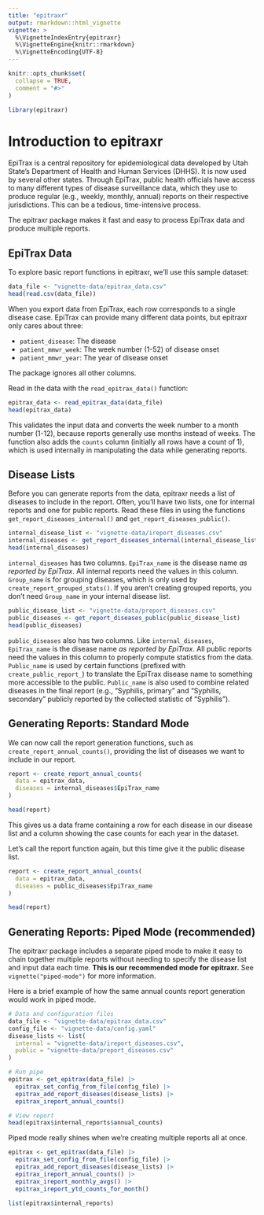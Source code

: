 ```yaml
---
title: "epitraxr"
output: rmarkdown::html_vignette
vignette: >
  %\VignetteIndexEntry{epitraxr}
  %\VignetteEngine{knitr::rmarkdown}
  %\VignetteEncoding{UTF-8}
---
```


```r
knitr::opts_chunk$set(
  collapse = TRUE,
  comment = "#>"
)
```

```r
library(epitraxr)
```

# Introduction to epitraxr

EpiTrax is a central repository for epidemiological data developed by Utah State's Department of Health and Human Services (DHHS). It is now used by several other states. Through EpiTrax, public health officials have access to many different types of disease surveillance data, which they use to produce regular (e.g., weekly, monthly, annual) reports on their respective jurisdictions. This can be a tedious, time-intensive process.

The epitraxr package makes it fast and easy to process EpiTrax data and produce multiple reports.

## EpiTrax Data

To explore basic report functions in epitraxr, we'll use this sample dataset:

```r
data_file <- "vignette-data/epitrax_data.csv"
head(read.csv(data_file))
```

When you export data from EpiTrax, each row corresponds to a single disease case. EpiTrax can provide many different data points, but epitraxr only cares about three:

- `patient_disease`: The disease
- `patient_mmwr_week`: The week number (1-52) of disease onset
- `patient_mmwr_year`: The year of disease onset

The package ignores all other columns.

Read in the data with the `read_epitrax_data()` function:

```r
epitrax_data <- read_epitrax_data(data_file)
head(epitrax_data)
```

This validates the input data and converts the week number to a month number (1-12), because reports generally use months instead of weeks. The function also adds the `counts` column (initially all rows have a count of 1), which is used internally in manipulating the data while generating reports.

## Disease Lists

Before you can generate reports from the data, epitraxr needs a list of diseases to include in the report. Often, you'll have two lists, one for internal reports and one for public reports. Read these files in using the functions `get_report_diseases_internal()` and `get_report_diseases_public()`.

```r
internal_disease_list <- "vignette-data/ireport_diseases.csv"
internal_diseases <- get_report_diseases_internal(internal_disease_list)
head(internal_diseases)
```
`internal_diseases` has two columns. `EpiTrax_name` is the disease name *as reported by EpiTrax*. All internal reports need the values in this column. `Group_name` is for grouping diseases, which is only used by `create_report_grouped_stats()`. If you aren't creating grouped reports, you don't need `Group_name` in your internal disease list.

```r
public_disease_list <- "vignette-data/preport_diseases.csv"
public_diseases <- get_report_diseases_public(public_disease_list)
head(public_diseases)
```
`public_diseases` also has two columns. Like `internal_diseases`, `EpiTrax_name` is the disease name *as reported by EpiTrax*. All public reports need the values in this column to properly compute statistics from the data. `Public_name` is used by certain functions (prefixed with `create_public_report_`) to translate the EpiTrax disease name to something more accessible to the public. `Public_name` is also used to combine related diseases in the final report (e.g., "Syphilis, primary" and "Syphilis, secondary" publicly reported by the collected statistic of "Syphilis").

## Generating Reports: Standard Mode

We can now call the report generation functions, such as `create_report_annual_counts()`, providing the list of diseases we want to include in our report.

```r
report <- create_report_annual_counts(
  data = epitrax_data,
  diseases = internal_diseases$EpiTrax_name
)

head(report)
```

This gives us a data frame containing a row for each disease in our disease list and a column showing the case counts for each year in the dataset.

Let's call the report function again, but this time give it the public disease list.

```r
report <- create_report_annual_counts(
  data = epitrax_data,
  diseases = public_diseases$EpiTrax_name
)

head(report)
```

## Generating Reports: Piped Mode (recommended)

The epitraxr package includes a separate piped mode to make it easy to chain together multiple reports without needing to specify the disease list and input data each time. **This is our recommended mode for epitraxr.** See `vignette("piped-mode")` for more information.

Here is a brief example of how the same annual counts report generation would work in piped mode.

```r
# Data and configuration files
data_file <- "vignette-data/epitrax_data.csv"
config_file <- "vignette-data/config.yaml"
disease_lists <- list(
  internal = "vignette-data/ireport_diseases.csv",
  public = "vignette-data/preport_diseases.csv"
)

# Run pipe
epitrax <- get_epitrax(data_file) |>
  epitrax_set_config_from_file(config_file) |>
  epitrax_add_report_diseases(disease_lists) |>
  epitrax_ireport_annual_counts()

# View report
head(epitrax$internal_reports$annual_counts)
```
Piped mode really shines when we're creating multiple reports all at once.

```r
epitrax <- get_epitrax(data_file) |>
  epitrax_set_config_from_file(config_file) |>
  epitrax_add_report_diseases(disease_lists) |>
  epitrax_ireport_annual_counts() |>
  epitrax_ireport_monthly_avgs() |>
  epitrax_ireport_ytd_counts_for_month()

list(epitrax$internal_reports)
```
